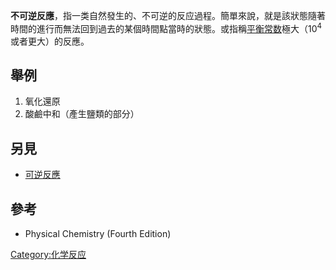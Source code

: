 '''不可逆反應'''，指一类自然發生的、不可逆的反应過程。簡單來說，就是該狀態隨著時間的進行而無法回到過去的某個時間點當時的狀態。或指稱[[平衡常数|平衡常数]]極大（10<sup>4</sup>或者更大）的反應。

== 舉例 ==
#氧化還原
#酸鹼中和（產生鹽類的部分）

== 另見 ==
*[[可逆反應|可逆反應]]

== 參考 ==
*Physical Chemistry (Fourth Edition)

{{Reaction-stub}}

[[Category:化学反应|Category:化学反应]]
